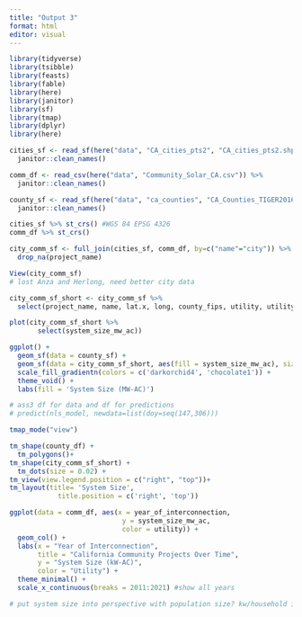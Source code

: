 ```yaml
---
title: "Output 3"
format: html
editor: visual
---
```


```r
library(tidyverse)
library(tsibble)
library(feasts)
library(fable)
library(here)
library(janitor)
library(sf)
library(tmap)
library(dplyr)
library(here)
```

```r
cities_sf <- read_sf(here("data", "CA_cities_pts2", "CA_cities_pts2.shp")) %>% 
  janitor::clean_names()

comm_df <- read_csv(here("data", "Community_Solar_CA.csv")) %>% 
  janitor::clean_names()

county_sf <- read_sf(here("data", "ca_counties", "CA_Counties_TIGER2016.shp")) %>% 
  janitor::clean_names()
```

```r
cities_sf %>% st_crs() #WGS 84 EPSG 4326 
comm_df %>% st_crs()
```

```r
city_comm_sf <- full_join(cities_sf, comm_df, by=c("name"="city")) %>% 
  drop_na(project_name)

View(city_comm_sf)
# lost Anza and Herlong, need better city data

city_comm_sf_short <- city_comm_sf %>% 
  select(project_name, name, lat.x, long, county_fips, utility, utility_type, system_size_k_w_ac, system_size_mw_ac, geometry, population.x)

plot(city_comm_sf_short %>% 
       select(system_size_mw_ac)) 

ggplot() + 
  geom_sf(data = county_sf) +
  geom_sf(data = city_comm_sf_short, aes(fill = system_size_mw_ac), size = 2) + # size = border
  scale_fill_gradientn(colors = c('darkorchid4', 'chocolate1')) +
  theme_void() +
  labs(fill = 'System Size (MW-AC)')

# ass3 df for data and df for predictions
# predict(nls_model, newdata=list(doy=seq(147,306)))
```
```r
tmap_mode("view") 

tm_shape(county_df) + 
  tm_polygons()+
tm_shape(city_comm_sf_short) +
  tm_dots(size = 0.02) +
tm_view(view.legend.position = c("right", "top"))+
tm_layout(title= 'System Size', 
            title.position = c('right', 'top'))
```

```r
ggplot(data = comm_df, aes(x = year_of_interconnection, 
                            y = system_size_mw_ac,
                            color = utility)) +
  geom_col() +
  labs(x = "Year of Interconnection",
       title = "California Community Projects Over Time",
       y = "System Size (kW-AC)", 
       color = "Utility") +
  theme_minimal() +
  scale_x_continuous(breaks = 2011:2021) #show all years

# put system size into perspective with population size? kw/household in city? # households in city?
```


















